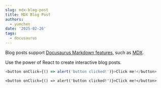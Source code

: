 ```yaml
---
slug: mdx-blog-post
title: MDX Blog Post
authors:
  - yumchen
date: '2025-02-26'
tags:
  - docusaurus
---
```


Blog posts support [Docusaurus Markdown features](https://docusaurus.io/docs/markdown-features), such as [MDX](https://mdxjs.com/).

Use the power of React to create interactive blog posts.

```js
<button onClick={() => alert('button clicked!')}>Click me!</button>
```

`<button onClick={() => alert('button clicked!')}>Click me!</button>`
